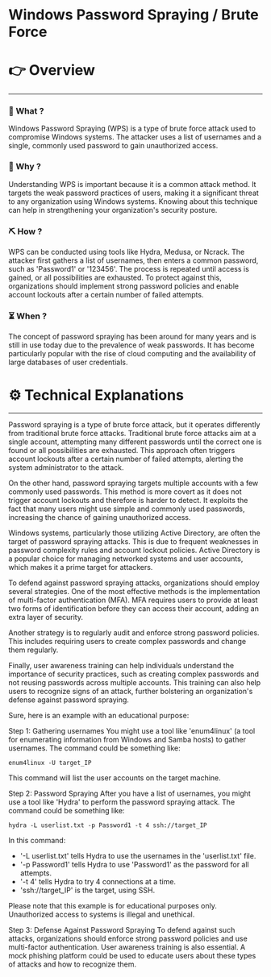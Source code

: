 # Windows Password Spraying / Brute Force


# 👉 Overview

---

### 👀 What ?

Windows Password Spraying (WPS) is a type of brute force attack used to compromise Windows systems. The attacker uses a list of usernames and a single, commonly used password to gain unauthorized access.


### 🧐 Why ?

Understanding WPS is important because it is a common attack method. It targets the weak password practices of users, making it a significant threat to any organization using Windows systems. Knowing about this technique can help in strengthening your organization's security posture.


### ⛏️ How ?

WPS can be conducted using tools like Hydra, Medusa, or Ncrack. The attacker first gathers a list of usernames, then enters a common password, such as 'Password1' or '123456'. The process is repeated until access is gained, or all possibilities are exhausted. To protect against this, organizations should implement strong password policies and enable account lockouts after a certain number of failed attempts.


### ⏳ When ?

The concept of password spraying has been around for many years and is still in use today due to the prevalence of weak passwords. It has become particularly popular with the rise of cloud computing and the availability of large databases of user credentials.


# ⚙️ Technical Explanations

---

Password spraying is a type of brute force attack, but it operates differently from traditional brute force attacks. Traditional brute force attacks aim at a single account, attempting many different passwords until the correct one is found or all possibilities are exhausted. This approach often triggers account lockouts after a certain number of failed attempts, alerting the system administrator to the attack.

On the other hand, password spraying targets multiple accounts with a few commonly used passwords. This method is more covert as it does not trigger account lockouts and therefore is harder to detect. It exploits the fact that many users might use simple and commonly used passwords, increasing the chance of gaining unauthorized access.

Windows systems, particularly those utilizing Active Directory, are often the target of password spraying attacks. This is due to frequent weaknesses in password complexity rules and account lockout policies. Active Directory is a popular choice for managing networked systems and user accounts, which makes it a prime target for attackers.

To defend against password spraying attacks, organizations should employ several strategies. One of the most effective methods is the implementation of multi-factor authentication (MFA). MFA requires users to provide at least two forms of identification before they can access their account, adding an extra layer of security.

Another strategy is to regularly audit and enforce strong password policies. This includes requiring users to create complex passwords and change them regularly.

Finally, user awareness training can help individuals understand the importance of security practices, such as creating complex passwords and not reusing passwords across multiple accounts. This training can also help users to recognize signs of an attack, further bolstering an organization's defense against password spraying.

Sure, here is an example with an educational purpose:

Step 1: Gathering usernames
You might use a tool like 'enum4linux' (a tool for enumerating information from Windows and Samba hosts) to gather usernames. The command could be something like:

```
enum4linux -U target_IP

```

This command will list the user accounts on the target machine.

Step 2: Password Spraying
After you have a list of usernames, you might use a tool like 'Hydra' to perform the password spraying attack. The command could be something like:

```
hydra -L userlist.txt -p Password1 -t 4 ssh://target_IP

```

In this command:

- '-L userlist.txt' tells Hydra to use the usernames in the 'userlist.txt' file.
- '-p Password1' tells Hydra to use 'Password1' as the password for all attempts.
- '-t 4' tells Hydra to try 4 connections at a time.
- 'ssh://target_IP' is the target, using SSH.

Please note that this example is for educational purposes only. Unauthorized access to systems is illegal and unethical.

Step 3: Defense Against Password Spraying
To defend against such attacks, organizations should enforce strong password policies and use multi-factor authentication. User awareness training is also essential. A mock phishing platform could be used to educate users about these types of attacks and how to recognize them.
